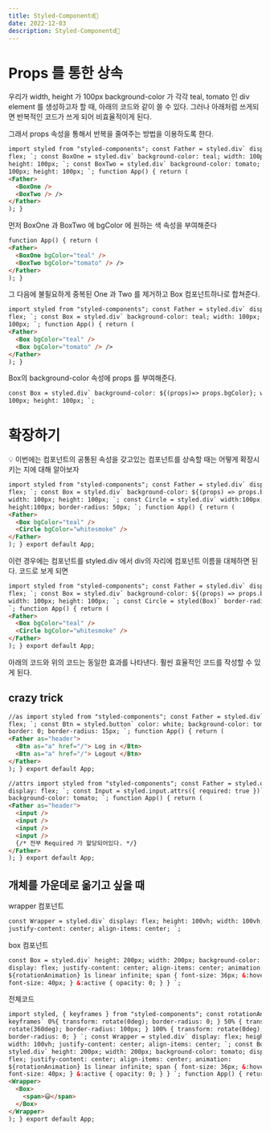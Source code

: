 ```yaml
---
title: Styled-Componentd💅
date: 2022-12-03
description: Styled-Componentd💅
---
```


# Props 를 통한 상속

우리가 width, height 가 100px background-color 가 각각 teal, tomato 인 div element 를 생성하고자 할 때, 아래의 코드와 같이 쓸 수 있다. 그러나 아래처럼 쓰게되면 반복적인 코드가 쓰게 되어 비효율적이게 된다.

그래서 props 속성을 통해서 반복을 줄여주는 방법을 이용하도록 한다.

```html
import styled from "styled-components"; const Father = styled.div` display:
flex; `; const BoxOne = styled.div` background-color: teal; width: 100px;
height: 100px; `; const BoxTwo = styled.div` background-color: tomato; width:
100px; height: 100px; `; function App() { return (
<Father>
  <BoxOne />
  <BoxTwo /> />
</Father>
); }
```

먼저 BoxOne 과 BoxTwo 에 bgColor 에 원하는 색 속성을 부여해준다

```html
function App() { return (
<Father>
  <BoxOne bgColor="teal" />
  <BoxTwo bgColor="tomato" /> />
</Father>
); }
```

그 다음에 불필요하게 중복된 One 과 Two 를 제거하고 Box 컴포넌트하나로 합쳐준다.

```html
import styled from "styled-components"; const Father = styled.div` display:
flex; `; const Box = styled.div` background-color: teal; width: 100px; height:
100px; `; function App() { return (
<Father>
  <Box bgColor="teal" />
  <Box bgColor="tomato" /> />
</Father>
); }
```

Box의 background-color 속성에 props 를 부여해준다.

```html
const Box = styled.div` background-color: ${(props)=> props.bgColor}; width:
100px; height: 100px; `;
```

# 확장하기

<aside>
💡 이번에는 컴포넌트의 공통된 속성을 갖고있는 컴포넌트를 상속할 때는 어떻게 확장시키는 지에 대해 알아보자

</aside>

```html
import styled from "styled-components"; const Father = styled.div` display:
flex; `; const Box = styled.div` background-color: ${(props) => props.bgColor};
width: 100px; height: 100px; `; const Circle = styled.div` width:100px;
height:100px; border-radius: 50px; `; function App() { return (
<Father>
  <Box bgColor="teal" />
  <Circle bgColor="whitesmoke" />
</Father>
); } export default App;
```

이런 경우에는 컴포넌트를 styled.div 에서 div의 자리에 컴포넌트 이름을 대체하면 된다. 코드로 보게 되면

```html
import styled from "styled-components"; const Father = styled.div` display:
flex; `; const Box = styled.div` background-color: ${(props) => props.bgColor};
width: 100px; height: 100px; `; const Circle = styled(Box)` border-radius: 50px;
`; function App() { return (
<Father>
  <Box bgColor="teal" />
  <Circle bgColor="whitesmoke" />
</Father>
); } export default App;
```

아래의 코드와 위의 코드는 동일한 효과를 나타낸다. 훨씬 효율적인 코드를 작성할 수 있게 된다.

## crazy trick

```html
//as import styled from "styled-components"; const Father = styled.div` display:
flex; `; const Btn = styled.button` color: white; background-color: tomato;
border: 0; border-radius: 15px; `; function App() { return (
<Father as="header">
  <Btn as="a" href="/"> Log in </Btn>
  <Btn as="a" href="/"> Logout </Btn>
</Father>
); } export default App;
```

```html
//attrs import styled from "styled-components"; const Father = styled.div`
display: flex; `; const Input = styled.input.attrs({ required: true })`
background-color: tomato; `; function App() { return (
<Father as="header">
  <input />
  <input />
  <input />
  <input />
  {/* 전부 Required 가 할당되어있다. */}
</Father>
); } export default App;
```

## 개체를 가운데로 옮기고 싶을 때

wrapper 컴포넌트

```html
const Wrapper = styled.div` display: flex; height: 100vh; width: 100vh;
justify-content: center; align-items: center; `;
```

box 컴포넌트

```html
const Box = styled.div` height: 200px; width: 200px; background-color: tomato;
display: flex; justify-content: center; align-items: center; animation:
${rotationAnimation} 1s linear infinite; span { font-size: 36px; &:hover {
font-size: 40px; } &:active { opacity: 0; } } `;
```

전체코드

```html
import styled, { keyframes } from "styled-components"; const rotationAnimation =
keyframes` 0%{ transform: rotate(0deg); border-radius: 0; } 50% { transform:
rotate(360deg); border-radius: 100px; } 100% { transform: rotate(0deg);
border-radius: 0; } `; const Wrapper = styled.div` display: flex; height: 100vh;
width: 100vh; justify-content: center; align-items: center; `; const Box =
styled.div` height: 200px; width: 200px; background-color: tomato; display:
flex; justify-content: center; align-items: center; animation:
${rotationAnimation} 1s linear infinite; span { font-size: 36px; &:hover {
font-size: 40px; } &:active { opacity: 0; } } `; function App() { return (
<Wrapper>
  <Box>
    <span>😃</span>
  </Box>
</Wrapper>
); } export default App;
```
